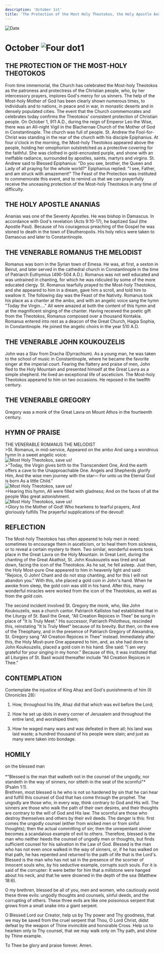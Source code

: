 ```yaml
---
description: 'October 1st'
title: 'The Protection of the Most Holy Theotokos, the Holy Apostle Ananias, Venerable Romanus the Melodist, Venerable John Koukouzelis'
---
```


<RunningHead />
<Image src="/title-imprint.png" height={68} width={50} alt="Date" className="title-imprint"/>

# <div id="date">October <Image className="four-dot" src="/four-dot.png" height={15} width={15} alt="Four dot" />1</div>

## THE PROTECTION OF THE MOST-HOLY THEOTOKOS

From time immemorial, the Church has celebrated the Most-holy Theotokos as the patroness and protectress of the Christian people, who, by her intercessory prayers, implores God's mercy for us sinners. The help of the Most-holy Mother of God has been clearly shown numerous times, to individuals and to nations, in peace and in war, in monastic deserts and in densely populated cities. The event that the Church commemorates and celebrates today confirms the Theotokos' consistent protection of Christian people. On October 1, 911 A.D., during the reign of Emperor Leo the Wise, there was an All-night Vigil in the Blachernae Church of the Mother of God in Constantinople. The church was full of people. St. Andrew the Fool-for-Christ was standing in the rear of the church with his disciple Epiphanius. At four o'clock in the morning, the Most-holy Theotokos appeared above the people, holding her omophorion outstretched as a protective covering for the faithful. She was clothed in gold-encrusted purple, and shone with an ineffable radiance, surrounded by apostles, saints, martyrs and virgins. St. Andrew said to Blessed Epiphanius: "Do you see, brother, the Queen and Lady of all praying for the whole world?" Epiphanius replied: "I see, Father, and am struck with amazement!" The Feast of the Protection was instituted to commemorate this event, and to remind us that we can prayerfully receive the unceasing protection of the Most-holy Theotokos in any time of difficulty.

## THE HOLY APOSTLE ANANIAS

Ananias was one of the Seventy Apostles. He was bishop in Damascus. In accordance with God's revelation (Acts 9:10-17), he baptized Saul (the Apostle Paul). Because of his courageous preaching of the Gospel he was stoned to death in the town of Eleutheropolis. His holy relics were taken to Damascus and later to Constantinople.

## THE VENERABLE ROMANUS THE MELODIST

Romanus was born in the Syrian town of Emesa. He was, at first, a sexton in Beirut, and later served in the cathedral church in Constantinople in the time of Patriarch Euthymius (490-504 A.D.). Romanus was not well educated and was untrained in chanting, for which he was ridiculed by some of the more educated clergy. St. Romanus tearfully prayed to the Most-holy Theotokos, and she appeared to him in a dream, gave him a scroll, and told him to swallow it. The following day was the Feast of the Nativity. Romanus took his place as a chanter at the ambo, and with an angelic voice sang the hymn "Today the Virgin…." All were amazed at both the content of this hymn and at the magnificent singing of the chanter. Having received the poetic gift from the Theotokos, Romanus composed over a thousand Kontakia. Romanus entered into rest as a deacon of the Great Church, Hagia Sophia, in Constantinople. He joined the angelic choirs in the year 510 A.D.

## THE VENERABLE JOHN KOUKOUZELIS

John was a Slav from Dracha (Dyrrachium). As a young man, he was taken to the school of music in Constantinople, where he became the favorite singer at the imperial court. Fearing the flattery and praise of men, John fled to the Holy Mountain and presented himself at the Great Lavra as a simple shepherd. He lived an exceptional life of asceticism. The Most-holy Theotokos appeared to him on two occasions. He reposed in the twelfth century.

## THE VENERABLE GREGORY

Gregory was a monk of the Great Lavra on Mount Athos in the fourteenth century.


## HYMN OF PRAISE
<div style={{textAlign:'center', color:'crimson', fontWeight:'bold'}}>
THE VENERABLE ROMANUS THE MELODIST
</div>
>St. Romanus, in mid-service,  
Appeared on the ambo  
And sang a wondrous hymn  
In a sweet angelic voice:  
<div style={{marginLeft: '10rem', marginTop:'1rem', maxWidth: '2rem'}}><Image className="four-dot" src="/four-dot.png" height={15} width={15} alt="Most Holy Theotokos, save us!" /></div>
>"Today, the Virgin gives birth to the Transcendent One,  
And the earth offers a cave to the Unapproachable One.  
Angels and Shepherds glorify Him,  
And the wise men journey with the star—  
For unto us the Eternal God is born  
As a little Child."  
<div style={{marginLeft: '10rem', marginTop:'1rem', maxWidth: '2rem'}}><Image className="four-dot" src="/four-dot.png" height={15} width={15} alt="Most Holy Theotokos, save us!" /></div>
>Hearing this hymn,  
All were filled with gladness;  
And on the faces of all the people  
Was great astonishment.  
<div style={{marginLeft: '10rem', marginTop:'1rem', maxWidth: '2rem'}}><Image className="four-dot" src="/four-dot.png" height={15} width={15} alt="Most Holy Theotokos, save us!" /></div>
>Glory to the Mother of God!  
Who hearkens to tearful prayers,  
And gloriously fulfills  
The prayerful supplications of the devout!  


## REFLECTION

The Most-holy Theotokos has often appeared to holy men in need: sometimes to encourage them in asceticism, or to heal them from sickness, or to reveal a certain mystery to them. Two similar, wonderful events took place in the Great Lavra on the Holy Mountain. In Great Lent, during the chanting of the Great Akathist, St. John Koukouzelis was tired and sat down, facing the icon of the Theotokos. As he sat, he fell asleep. Just then, the Holy Most-pure One appeared to him in heavenly light and said: "Rejoice, O John! Chant and do not stop chanting, and for this I will not abandon you." With this, she placed a gold coin in John's hand. When he awoke from sleep, the gold coin was still in his hand. After this, many wonderful miracles were worked from the icon of the Theotokos, as well as from the gold coin. 

The second incident involved St. Gregory the monk, who, like John Koukouzelis, was a church cantor. Patriarch Kallistos had established that in the Liturgy of St. Basil the Great, "All Creation Rejoices in Thee" be sung in place of "It Is Truly Meet." His successor, Patriarch Philotheus, rescinded this, reinstating "It Is Truly Meet" because of its brevity. But then, on the eve of the Theophany, and in the presence of Patriarch Gregory of Alexandria, St. Gregory sang "All Creation Rejoices in Thee" instead. Immediately after this, the Holy Most-pure One appeared to him, and, as she had done to John Koukouzelis, placed a gold coin in his hand. She said: "I am very grateful for your singing in my honor." Because of this, it was instituted that all Liturgies of St. Basil would thereafter include "All Creation Rejoices in Thee."


## CONTEMPLATION
Contemplate the injustice of King Ahaz and God's punishments of him (II Chronicles 28):

1. How, throughout his life, Ahaz did that which was evil before the Lord;

2. How he set up idols in every corner of Jerusalem and throughout the entire land, and worshiped them;

3. How he waged many wars and was defeated in them all; his land was laid waste; a hundred thousand of his people were slain; and just as many were taken into bondage.


## HOMILY
<div style={{textAlign:'center', color:'crimson', fontWeight:'bold'}}>
on the blessed man
</div>
<br />
<div style={{textAlign:'right'}}>
*"Blessed is the man that walketh not in the counsel of the ungodly, nor standeth in the way of sinners, nor sitteth in the seat of the scornful"* (Psalm 1:1).
</div>
Brethren, most blessed is he who is not so hardened by sin that he can hear and fulfill this counsel of God that has come through the prophet. The ungodly are those who, in every way, think contrary to God and His will. The sinners are those who walk the path of their own desires, and their thoughts are contrary to the will of God and His law. The scornful are those who destroy themselves and others by their evil deeds. The danger is this: first comes the ungodly counsel (either from wicked men or from sinful thoughts); then the actual committing of sin; then the unrepentant sinner becomes a scandalous example of evil to others. Therefore, blessed is the man who neither heeds the counsel of ungodly men or thoughts, but finds sufficient counsel for his salvation in the Law of God. Blessed is the man who has not even once walked in the way of sinners, or, if he has walked on that path, he has repented and returned to the path of life that is the Lord's. Blessed is the man who has not sat in the presence of the scorner of innocent souls who, by his seductive example, corrupts such souls. For it is said of the corrupter: It were better for him that a millstone were hanged about his neck, and that he were drowned in the depth of the sea (Matthew 18:6).

O my brethren, blessed be all of you, men and women, who cautiously avoid these three evils: ungodly thoughts and counsels, sinful deeds, and the corrupting of others. These three evils are like one poisonous serpent that grows from a small snake into a giant serpent.

O Blessed Lord our Creator, help us by Thy power and Thy goodness, that we may be saved from the cruel serpent that Thou, O Lord Christ, didst defeat by the weapon of Thine invincible and honorable Cross. Help us to hearken only to Thy counsel, that we may walk only on Thy path, and shine by Thine example.

To Thee be glory and praise forever. Amen.